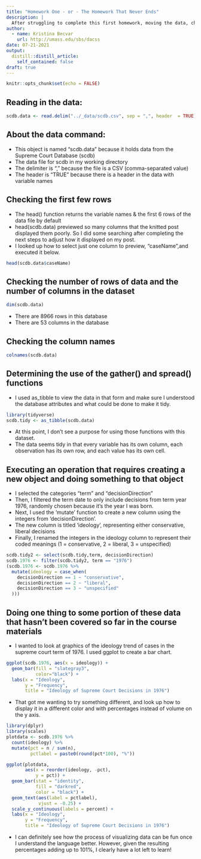 ```yaml
---
title: "Homework One - or - The Homework That Never Ends"
description: |
  After struggling to complete this first homework, moving the data, changing repositories, and then recreating the homework to submit properly... I hope to have completed this first homework accurately!
author:
  - name: Kristina Becvar
    url: http://umass.edu/sbs/dacss
date: 07-21-2021
output:
  distill::distill_article:
    self_contained: false
draft: true
---
```



```r
knitr::opts_chunk$set(echo = FALSE)
```

## **Reading in the data:**

```r
scdb.data <- read.delim("../_data/scdb.csv", sep = ",", header  = TRUE)
```

## **About the data command:**

+ This object is named "scdb.data" because it holds data from the Supreme Court Database (scdb)
+ The data file for scdb in my working directory
+ The delimiter is "," because the file is a CSV (comma-separated value)
+ The header is "TRUE" because there is a header in the data with variable names

## **Checking the first few rows**

+ The head() function returns the variable names & the first 6 rows of the data file by default
+ head(scdb.data) previewed so many columns that the knitted post displayed them poorly. So I did some searching after completing the next steps to adjust how it displayed on my post.
+ I looked up how to select just one column to preview, "caseName",and executed it below.

```r
head(scdb.data$caseName)
```
## **Checking the number of rows of data and the number of columns in the dataset**

```r
dim(scdb.data)
```
+ There are 8966 rows in this database
+ There are 53 columns in the database

## **Checking the column names**

```r
colnames(scdb.data)
```

## **Determining the use of the gather() and spread() functions**

+ I used as_tibble to view the data in that form and make sure I understood the database attributes and what could be done to make it tidy.

```r
library(tidyverse)
scdb.tidy <- as_tibble(scdb.data)

```

+ At this point, I don't see a purpose for using those functions with this dataset.
+ The data seems tidy in that every variable has its own column, each observation has its own row, and each value has its own cell.

## **Executing an operation that requires creating a new object and doing something to that object**

+ I selected the categories "term" and "decisionDirection" 
+ Then, I filtered the term date to only include decisions from term year 1976, randomly chosen because it's the year I was born.
+ Next, I used the 'mutate' function to create a new column using the integers from 'decisionDirection'. 
+ The new column is titled 'ideology', representing either conservative, liberal decisions
+ Finally, I renamed the integers in the ideology column to represent their coded meanings (1 = conservative, 2 = liberal, 3 = unspecified)

```r
scdb.tidy2 <- select(scdb.tidy,term, decisionDirection)
scdb.1976 <- filter(scdb.tidy2, term == "1976") 
(scdb.1976 <- scdb.1976 %>% 
  mutate(ideology = case_when(
    decisionDirection == 1 ~ "conservative",
    decisionDirection == 2 ~ "liberal",
    decisionDirection == 3 ~ "unspecified"
  )))
```

## **Doing one thing to some portion of these data that hasn't been covered so far in the course materials**

+ I wanted to look at graphics of the ideology trend of cases in the supreme court term of 1976. I used ggplot to create a bar chart. 

```r
ggplot(scdb.1976, aes(x = ideology)) + 
  geom_bar(fill = "slategray3", 
           color="black") +
  labs(x = "Ideology", 
       y = "Frequency", 
       title = "Ideology of Supreme Court Decisions in 1976")
```

+ That got me wanting to try something different, and look up how to display it in a different color and with percentages instead of volume on the y axis.

```r
library(dplyr)
library(scales)
plotdata <- scdb.1976 %>%
  count(ideology) %>%
  mutate(pct = n / sum(n),
         pctlabel = paste0(round(pct*100), "%"))
```

```r
ggplot(plotdata, 
       aes(x = reorder(ideology, -pct),
           y = pct)) + 
  geom_bar(stat = "identity", 
           fill = "darkred", 
           color = "black") +
  geom_text(aes(label = pctlabel), 
            vjust = -0.25) +
  scale_y_continuous(labels = percent) +
  labs(x = "Ideology", 
       y = "Frequency", 
       title = "Ideology of Supreme Court Decisions in 1976")
```

+ I can definitely see how the process of visualizing data can be fun once I understand the language better. However, given the resulting percentages adding up to 101%, I clearly have a lot left to learn!



